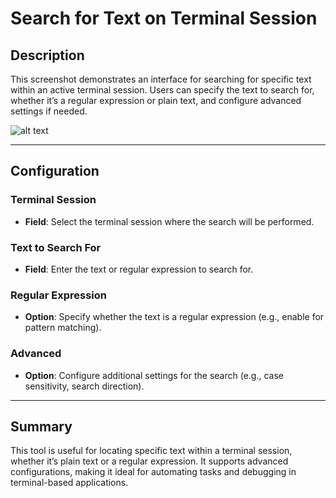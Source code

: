 # Search for Text on Terminal Session

## Description

This screenshot demonstrates an interface for searching for specific text within an active terminal session. Users can specify the text to search for, whether it’s a regular expression or plain text, and configure advanced settings if needed.

![alt text](../../../assets/terminal-emulation/search-for-text-on-terminal-session.png)

---

## Configuration

### Terminal Session

- **Field**: Select the terminal session where the search will be performed.

### Text to Search For

- **Field**: Enter the text or regular expression to search for.

### Regular Expression

- **Option**: Specify whether the text is a regular expression (e.g., enable for pattern matching).

### Advanced

- **Option**: Configure additional settings for the search (e.g., case sensitivity, search direction).

---

## Summary

This tool is useful for locating specific text within a terminal session, whether it’s plain text or a regular expression. It supports advanced configurations, making it ideal for automating tasks and debugging in terminal-based applications.